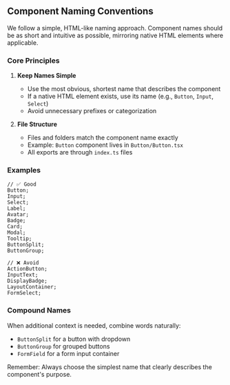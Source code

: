 
## Component Naming Conventions

We follow a simple, HTML-like naming approach. Component names should be as short and intuitive as possible, mirroring native HTML elements where applicable.

### Core Principles

1. **Keep Names Simple**

   - Use the most obvious, shortest name that describes the component
   - If a native HTML element exists, use its name (e.g., `Button`, `Input`, `Select`)
   - Avoid unnecessary prefixes or categorization

2. **File Structure**
   - Files and folders match the component name exactly
   - Example: `Button` component lives in `Button/Button.tsx`
   - All exports are through `index.ts` files

### Examples

```tsx
// ✅ Good
Button;
Input;
Select;
Label;
Avatar;
Badge;
Card;
Modal;
Tooltip;
ButtonSplit;
ButtonGroup;

// ❌ Avoid
ActionButton;
InputText;
DisplayBadge;
LayoutContainer;
FormSelect;
```

### Compound Names

When additional context is needed, combine words naturally:

- `ButtonSplit` for a button with dropdown
- `ButtonGroup` for grouped buttons
- `FormField` for a form input container

Remember: Always choose the simplest name that clearly describes the component's purpose.
